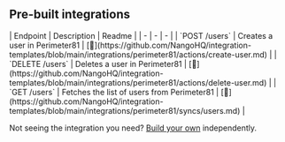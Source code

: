 
## Pre-built integrations

<AccordionGroup>


<Accordion title="Users">
| Endpoint | Description | Readme |
| - | - | - |
| `POST /users` | Creates a user in Perimeter81 | [🔗](https://github.com/NangoHQ/integration-templates/blob/main/integrations/perimeter81/actions/create-user.md) |
| `DELETE /users` | Deletes a user in Perimeter81 | [🔗](https://github.com/NangoHQ/integration-templates/blob/main/integrations/perimeter81/actions/delete-user.md) |
| `GET /users` | Fetches the list of users from Perimeter81 | [🔗](https://github.com/NangoHQ/integration-templates/blob/main/integrations/perimeter81/syncs/users.md) |
</Accordion>

</AccordionGroup>

<Tip>Not seeing the integration you need? [Build your own](https://docs.nango.dev/guides/custom-integrations/overview) independently.</Tip>
